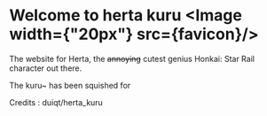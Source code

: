 
# Welcome to herta kuru <Image width={"20px"} src={favicon}/>

The website for Herta, the ~~annoying~~ cutest genius Honkai: Star Rail character out there.

The kuru~ has been squished for <Count/>

<Sqwish/>

Credits : <ExtLink href="https://github.com/duiqt/herta_kuru">
    <HStack>
        <FaGitHub/>
        <Text>
            duiqt/herta_kuru
        </Text>
    </HStack>
</ExtLink>